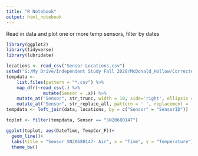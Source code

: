 ```yaml
---
title: "R Notebook"
output: html_notebook
---
```


Read in data and plot one or more temp sensors, filter by dates

```r
library(ggplot2)
library(tidyverse)
library(lubridate)
```

```r

locations <- read_csv("Sensor Locations.csv")
setwd("G:/My Drive/Independent Study Fall 2020/McDonald_Hollow/Corrected Temperature Files")
tempdata <-
    list.files(pattern = "*.csv") %>% 
    map_dfr(~read_csv(.) %>% 
              mutate(Sensor = .x)) %>%
    mutate_at("Sensor", str_trunc, width = 10, side='right', ellipsis = '') %>%
    mutate_at("Sensor", str_replace_all, pattern = ' ', replacement = '')
tempdata <- left_join(data, locations, by = c("Sensor" = "SensorID"))

```


```r

toplot <- filter(tempdata, Sensor == "SN20680147")

ggplot(toplot, aes(DateTime, TempCor_F))+
  geom_line()+
  labs(title = "Sensor SN20680147- Air", x = "Time", y = "Temperature")+
  theme_bw()


```
